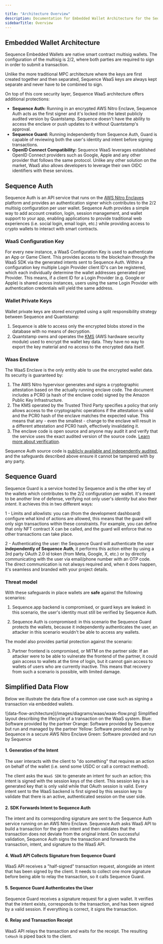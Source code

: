 ---

title: "Architecture Overview"
description: Documentation for Embedded Wallet Architecture for the Sequence infrastructure stack for web3 gaming.
sidebarTitle: Overview
---



## Embedded Wallet Architecture

Sequence Embedded Wallets are native smart contract multisig wallets. The configuration of the multisig is 2/2, where both parties are required to sign in order to submit a transaction. 

Unlike the more traditional MPC architecture where the keys are first created together and then separated, Sequence WaaS keys are always kept separate and never have to be combined to sign.

On top of this core security layer, Sequence WaaS architecture offers additional protections:

- **Sequence Auth:** Running in an encrypted AWS Nitro Enclave, Sequence Auth acts as the first signer and it's locked into the latest publicly audited version by Quantstamp. Sequence doesn't have the ability to access the enclave or push updates to it without Quantstamp's approval.
- **Sequence Guard:** Running independently from Sequence Auth, Guard is capable of reviewing both the user's identity and intent before signing transactions.
- **OpenID Connect Compatibility:** Sequence WaaS leverages established OpenID Connect providers such as Google, Apple and any other provider that follows the same protocol. Unlike any other solution on the market, WaaS also allows developers to leverage their own OIDC identifiers with these services.

## Sequence Auth

Sequence Auth is an API service that runs on the [AWS Nitro Enclaves](https://aws.amazon.com/ec2/nitro/nitro-enclaves/) platform and provides an authentication signer which contributes to the 2/2 multisig configuration per user wallet. Sequence Auth provides a simple way to add account creation, login, session management, and wallet support to your app, enabling applications to provide traditional web experiences (i.e. social login, email login, etc.) while providing access to crypto wallets to interact with smart contracts.

### WaaS Configuration Key
For every new instance, a WaaS Configuration Key is used to authenticate an App or Game Client. This provides access to the blockchain through the WaaS SDK via the generated intents sent to Sequence Auth. Within a configuration key multiple Login Provider client ID's can be registered, which each individually determine the wallet addresses generated per Provider. This means, if a client ID for a Login Provider (e.g. Google or Apple) is shared across instances, users using the same Login Provider with authentication credentials will yield the same address. 

### Wallet Private Keys

Wallet private keys are stored encrypted using a split responsibility strategy between Sequence and Quantstamp:

1. Sequence is able to access only the encrypted blobs stored in the database with no means of decryption.
2. Quantstamp owns and operates the [KMS](https://aws.amazon.com/kms/) (AWS hardware security module) used to encrypt the wallet key data. They have no way to export the key material and no access to the encrypted data itself.

### Waas Enclave 

The WaaS Enclave is the only entity able to use the encrypted wallet data. Its security is guaranteed by:

1. The AWS Nitro hypervisor generates and signs a cryptographic attestation based on the actually running enclave code. The document includes a PCR0 (a hash of the enclave code) signed by the Amazon Public Key Infrastructure.
2. The KMS operated by the Trusted Third Party specifies a policy that only allows access to the cryptographic operations if the attestation is valid and the PCR0 hash of the enclave matches the expected value. This means that any - even the smallest - change to the enclave will result in a different attestation and PCR0 hash, effectively invalidating it.
3. The enclave code is open source and anyone may audit it and verify that the service uses the exact audited version of the source code. [Learn more about verification](/solutions/technical-references/architecture/embedded-wallets/enclave-verification).

Sequence Auth source code is [publicly available and independently audited](https://github.com/0xsequence/waas-authenticator), and the safeguards described above ensure it cannot be tampered with by any party.

## Sequence Guard

Sequence Guard is a service hosted by Sequence and is the other key of the wallets which contributes to the 2/2 configuration per wallet. It's meant to be another line of defense, verifying not only user's _identity_ but also their _intent_. It achieves this in two different ways:

1 - Limits and allowlists: you can (from the development dashboard) configure what kind of actions are allowed, this means that the guard will only sign transactions within these constraints. For example, you can define that only NFT contract X can be called, and the guard will enforce that no other transactions can take place.

2 - Authenticating the user: the Sequence Guard will authenticate the user **independently of Sequence Auth**, it performs this action either by using a 3rd party OAuth 2.0 id token (from Meta, Google, X, etc.) or by directly communicating with the user via email/phone number with an OTP code. The direct communication is not always required and, when it does happen, it's seamless and branded with your project details.

### Threat model

With these safeguards in place wallets are **safe** against the following scenarios:

1. Sequence.app backend is compromised, or guard keys are leaked: in this scenario, the user's identity must still be verified by Sequence Auth.

2. Sequence Auth is compromised: in this scenario the Sequence Guard protects the wallets, because it independently authenticates the user, an attacker in this scenario wouldn't be able to access any wallets.

The model also provides partial protection against the scenario:

3. Partner frontend is compromised, or MITM on the partner side: If an attacker were to be able to vulnerate the frontend of the partner, it could gain access to wallets at the time of login, but it cannot gain access to wallets of users who are currently inactive. This means that recovery from such a scenario is possible, with limited damage.

## Simplified Data Flow
Below we illustrate the data flow of a common use case such as signing a transaction via embedded wallets.
<Frame>
![data-flow-architecture](/images/diagrams/waas/waas-flow.png)
</Frame>
<Note>
Simplified layout describing the lifecycle of a transaction on the WaaS system.
Blue: Software provided by the partner
Orange: Software provided by Sequence but run and managed by the partner
Yellow: Software provided and run by Sequence in a secure AWS Nitro Enclave
Green: Software provided and run by Sequence
</Note>

#### 1. Generation of the Intent

The user interacts with the client to "do something" that requires an action on behalf of the wallet (i.e. send some USDC or call a contract method).

The client asks the `WaaS SDK` to generate an intent for such an action; this intent is signed with the session keys of the client. This session key is a generated key that is only valid while that OAuth session is valid. Every intent sent to the WaaS backend is first signed by this session key to validate that there is an active, authenticated session on the user side.

#### 2. SDK Forwards Intent to Sequence Auth

The intent and its corresponding signature are sent to the Sequence Auth service running on an AWS Nitro Enclave. 
Sequence Auth asks WaaS API to build a transaction for the given intent and then validates that the transaction does not deviate from the original intent. On successful validation, Sequence Auth signs the transaction and forwards the transaction, intent, and signature to the WaaS API.

#### 4. WaaS API Collects Signature from Sequence Guard

WaaS API receives a "half-signed" transaction request, alongside an intent that has been signed by the client. It needs to collect one more signature before being able to relay the transaction, so it calls Sequence Guard.

#### 5. Sequence Guard Authenticates the User

Sequence Guard receives a signature request for a given wallet. It verifies that the intent exists, corresponds to the transaction, and has been signed by a valid session. If everything is correct, it signs the transaction.

#### 6. Relay and Transaction Receipt

WaaS API relays the transaction and waits for the receipt. The resulting `txHash` is piped back to the client.